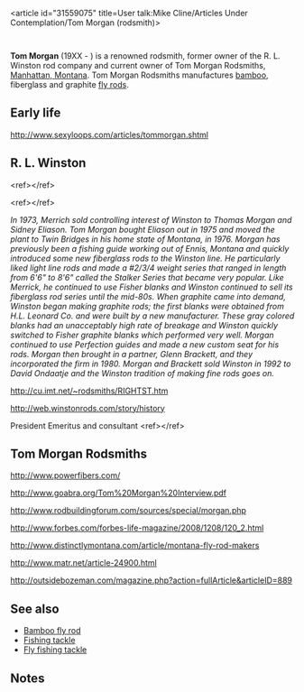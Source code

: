 <article id="31559075" title=User talk:Mike Cline/Articles Under Contemplation/Tom Morgan (rodsmith)>
	<talkpage id="31559075" title="User talk:Mike Cline/Articles Under Contemplation/Tom Morgan (rodsmith)">
{{Infobox person
| honorific_prefix          = 
| name                      = Tom Morgan
| honorific_suffix          = 
| image                     = 
| image_size                = 
| alt                       = 
| caption                   = 
| birth_name                = 
| birth_date                =  &lt;!--{{Birth date|1840|06|20|df=y}}--&gt;
| birth_place               = 
| disappeared_date       I   = &lt;!-- {{Disappeared date and age|YYYY|MM|DD|YYYY|MM|DD}} (disappeared date then birth date) --&gt;
| disappeared_place         = 
| disappeared_status        = 
| death_date                =  &lt;!--{{Death date and age|1896|02|14|1840|06|20|df=y}}--&gt;
| death_place               = 
| death_cause               = 
| body_discovered           = 
| resting_place             = 
| resting_place_coordinates = 
| monuments                 = 
| residence                 = 
| nationality               = 
| other_names               = 
| ethnicity                 = 
| citizenship               = 
| education                 = 
| alma_mater                = 
| occupation                = 
| years_active              = 
| employer                  = 
| organization              = 
| agent                     = 
| known_for                 = [[R. L. Winston flyrods]]
| notable_works             = 
| style                     = 
| influences                = 
| influenced                = 
| home_town                 = 
| salary                    = 
| net_worth                 = 
| height                    = 
| weight                    = 
| television                = 
| title                     = 
| term                      = 
| predecessor               = 
| successor                 = 
| party                     = 
| movement                  = 
| opponents                 = 
| boards                    = 
| religion                  = 
| denomination              = 
| criminal_charge           = 
| criminal_penalty          = 
| criminal_status           = 
| spouse                    = 
| partner                   = 
| children                  = 
| parents                   = 
| relatives                 = 
| callsign                  = 
| awards                    = 
| signature                 = 
| signature_alt             = 
| signature_size            = 
| module                    = 
| module2                   = 
| module3                   = 
| module4                   = 
| module5                   = 
| module6                   = 
| website                   = {{URL|www.troutrods.com/}}
| footnotes                 = 
| box_width                 =  
}}

'''Tom Morgan''' (19XX - ) is a renowned rodsmith, former owner of the R. L. Winston rod company and current owner of Tom Morgan Rodsmiths, [[Manhattan, Montana]].  Tom Morgan Rodsmiths manufactures [[Bamboo fly rod|bamboo]], fiberglass and graphite [[Fly fishing tackle|fly rods]].

==Early life==
http://www.sexyloops.com/articles/tommorgan.shtml

==R. L. Winston==
&lt;ref&gt;{{cite book |last=Johnson |Victor R. |coauthors=Johnson, Victor R. Jr. |title=Fiberglass Fly Rods-The Evolution of the Modern Fly Rod From Bamboo to Graphite |chapter=Winston |publisher=Centennial Publications |location=Grand Junction, Colorado |year=1996 |isbn=1882418247 |page=67-70}}&lt;/ref&gt;

&lt;ref&gt;{{cite book |last=Engle |first=Ed |title=Splitting Cane-conversations with bamboo rodmakers |publisher=Stackpole Books |location=Mechanicsburg, PA |year=2002 |isbn=0811700089}}&lt;/ref&gt;

''In 1973, Merrich sold controlling interest of Winston to Thomas Morgan and Sidney Eliason.  Tom Morgan bought Eliason out in 1975 and moved the plant to Twin Bridges in his home state of Montana, in 1976. Morgan has previously been a fishing guide working out of Ennis, Montana and quickly introduced some new fiberglass rods to the Winston line.  He particularly liked light line rods and made a #2/3/4 weight series that ranged in length from 6'6&quot; to 8'6&quot; called the Stalker Series that became very popular. Like Merrick, he continued to use Fisher blanks and Winston continued to sell its fiberglass rod series until the mid-80s.  When graphite came into demand, Winston began making graphite rods; the first blanks were obtained from H.L. Leonard Co. and were built by a new manufacturer.  These gray colored blanks had an unacceptably high rate of breakage and Winston quickly switched to Fisher graphite blanks which performed very well.  Morgan continued to use Perfection guides and made a new custom seat for his rods.  Morgan then brought in a partner, Glenn Brackett, and they incorporated the firm in 1980.  Morgan and Brackett sold Winston in 1992 to David Ondaatje and the Winston tradition of making fine rods goes on.''

http://cu.imt.net/~rodsmiths/RIGHTST.htm

http://web.winstonrods.com/story/history


President Emeritus and consultant &lt;ref&gt;{{cite book |last=Engle |first=Ed |title=Spitting Cane-Conversations with Bamboo Rodmakers |publisher=Stackpole Books |location=Mechanicsburg, PA |year=2002 |isbn=0811700089 |chapter=Glenn Brackett and the R. L. Winston Co. |pages=74-84}}&lt;/ref&gt;

==Tom Morgan Rodsmiths==
http://www.powerfibers.com/

http://www.goabra.org/Tom%20Morgan%20Interview.pdf

http://www.rodbuildingforum.com/sources/special/morgan.php

http://www.forbes.com/forbes-life-magazine/2008/1208/120_2.html

http://www.distinctlymontana.com/article/montana-fly-rod-makers

http://www.matr.net/article-24900.html

http://outsidebozeman.com/magazine.php?action=fullArticle&amp;articleID=889

==See also==
* [[Bamboo fly rod]]
* [[Fishing tackle]]
* [[Fly fishing tackle]]

==Notes==
{{reflist}}

{{Angling personalities topics}}
	</talkpage>
</article>